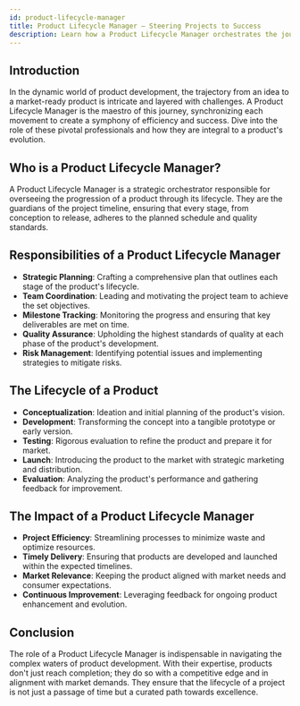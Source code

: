 ```yaml
---
id: product-lifecycle-manager
title: Product Lifecycle Manager – Steering Projects to Success
description: Learn how a Product Lifecycle Manager orchestrates the journey of a project from inception to completion, ensuring every phase meets its milestones.
---
```


## Introduction

In the dynamic world of product development, the trajectory from an idea to a market-ready product is intricate and layered with challenges. A Product Lifecycle Manager is the maestro of this journey, synchronizing each movement to create a symphony of efficiency and success. Dive into the role of these pivotal professionals and how they are integral to a product's evolution.

## Who is a Product Lifecycle Manager?

A Product Lifecycle Manager is a strategic orchestrator responsible for overseeing the progression of a product through its lifecycle. They are the guardians of the project timeline, ensuring that every stage, from conception to release, adheres to the planned schedule and quality standards.

## Responsibilities of a Product Lifecycle Manager

- **Strategic Planning**: Crafting a comprehensive plan that outlines each stage of the product's lifecycle.
- **Team Coordination**: Leading and motivating the project team to achieve the set objectives.
- **Milestone Tracking**: Monitoring the progress and ensuring that key deliverables are met on time.
- **Quality Assurance**: Upholding the highest standards of quality at each phase of the product's development.
- **Risk Management**: Identifying potential issues and implementing strategies to mitigate risks.

## The Lifecycle of a Product

- **Conceptualization**: Ideation and initial planning of the product's vision.
- **Development**: Transforming the concept into a tangible prototype or early version.
- **Testing**: Rigorous evaluation to refine the product and prepare it for market.
- **Launch**: Introducing the product to the market with strategic marketing and distribution.
- **Evaluation**: Analyzing the product's performance and gathering feedback for improvement.

## The Impact of a Product Lifecycle Manager

- **Project Efficiency**: Streamlining processes to minimize waste and optimize resources.
- **Timely Delivery**: Ensuring that products are developed and launched within the expected timelines.
- **Market Relevance**: Keeping the product aligned with market needs and consumer expectations.
- **Continuous Improvement**: Leveraging feedback for ongoing product enhancement and evolution.

## Conclusion

The role of a Product Lifecycle Manager is indispensable in navigating the complex waters of product development. With their expertise, products don't just reach completion; they do so with a competitive edge and in alignment with market demands. They ensure that the lifecycle of a project is not just a passage of time but a curated path towards excellence.
